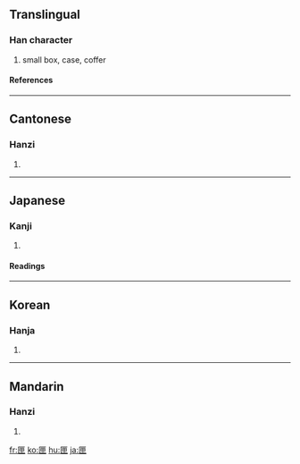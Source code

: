 ==Translingual==
===Han character===
{{Han char|rn=22|rad=匚|as=05|sn=7|four=7171<sub>5</sub>|canj=尸田中 (SWL)}}
# small box, case, coffer
====References====
{{Han ref|kx=0153.270|dkj=02610|dj=0345.140|hdz=10084.110|uh=5323|ud=21283|bh=A758|bd=42840}}
----
==Cantonese==
===Hanzi===
{{yue-hanzi|jyut=|y=haap6}}
# {{defn|Cantonese}}
----
==Japanese==
===Kanji===
{{ja-kanji|grade=|rs=匚05}}
# {{defn|Japanese}} 
====Readings====
{{ja-readings|on=[[こう]] (kō), [[ごう]] (gō)|kun=[[はこ]] (hako)}}
----
==Korean==
===Hanja===
{{ko-hanja|hangeul=[[갑]]|rv=gap|mr=kap}}
# {{defn|Korean}}
----
==Mandarin==
===Hanzi===
{{cmn-hanzi|pin=[[xiá]] ([[xia2]])|wg=hsia<sup>2</sup>}}
# {{defn|Mandarin}}

[[fr:匣]]
[[ko:匣]]
[[hu:匣]]
[[ja:匣]]